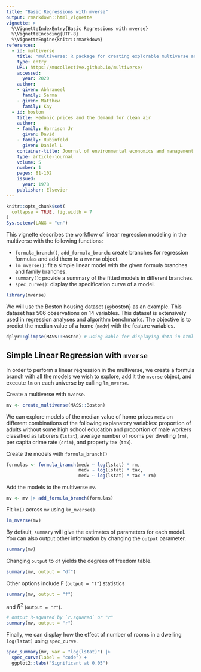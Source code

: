 ```yaml
---
title: "Basic Regressions with mverse"
output: rmarkdown::html_vignette
vignette: >
  %\VignetteIndexEntry{Basic Regressions with mverse}
  %\VignetteEncoding{UTF-8}
  %\VignetteEngine{knitr::rmarkdown}
references:
  - id: multiverse
    title: "multiverse: R package for creating explorable multiverse analysis"
    type: entry
    URL: https://mucollective.github.io/multiverse/
    accessed:
      year: 2020
    author:
    - given: Abhraneel
      family: Sarma
    - given: Matthew
      family: Kay
  - id: boston
    title: Hedonic prices and the demand for clean air
    author: 
    - family: Harrison Jr
      given: David
    - family: Rubinfeld
      given: Daniel L
    container-title: Journal of environmental economics and management
    type: article-journal
    volume: 5
    number: 1
    pages: 81-102
    issued:
      year: 1978
    publisher: Elsevier
---
```




```r
knitr::opts_chunk$set(
  collapse = TRUE, fig.width = 7
)
Sys.setenv(LANG = "en")
```

This vignette describes the workflow of linear regression modeling in the multiverse with the following functions:

 * `formula_branch()`, `add_formula_branch`: create branches for regression formulas and add them to a `mverse` object.
 * `lm_mverse()`: fit a simple linear model with the given formula branches and family branches.
 * `summary()`: provide a summary of the fitted models in different branches. 
 * `spec_curve()`: display the specification curve of a model.


```r
library(mverse)
```

We will use the Boston housing dataset {@boston} as an example. This dataset has 506 observations on 14 variables. This dataset is extensively used in regression analyses and algorithm benchmarks. The objective is to predict the median value of a home (`medv`) with the feature variables.

```r
dplyr::glimpse(MASS::Boston) # using kable for displaying data in html
```


## Simple Linear Regression with `mverse`

In order to perform a linear regression in the multiverse, we create a formula branch with all the models we wish to explore, add it the `mverse` object, and execute `lm` on each universe by calling `lm_mverse`.

Create a multiverse with `mverse`.

```r
mv <- create_multiverse(MASS::Boston)
```

We can explore models of the median value of home prices `medv` on different combinations of the following explanatory variables: proportion of adults without some high school education and proportion of male workers classified as laborers (`lstat`), average number of rooms per dwelling (`rm`), per capita crime rate (`crim`), and property tax (`tax`).

Create the models with `formula_branch()`

```r
formulas <- formula_branch(medv ~ log(lstat) * rm,
                           medv ~ log(lstat) * tax,
                           medv ~ log(lstat) * tax * rm)
```

Add the models to the multiverse `mv`.

```r
mv <- mv |> add_formula_branch(formulas)
```

Fit `lm()` across `mv` using `lm_mverse()`.

```r
lm_mverse(mv)
```


By default, `summary` will give the estimates of parameters for each model. You can also output other information by changing the `output` parameter.


```r
summary(mv)
```

Changing `output` to `df` yields the degrees of freedom table.  

```r
summary(mv, output = "df")
```

Other options include F (`output = "f"`) statistics 

```r
summary(mv, output = "f")
```

and $R^2$ (`output = "r"`).

```r
# output R-squared by `r.squared` or "r"
summary(mv, output = "r")
```


Finally, we can display how the effect of number of rooms in a dwelling `log(lstat)` using `spec_curve`.  

```r
spec_summary(mv, var = "log(lstat)") |>
  spec_curve(label = "code") +
  ggplot2::labs("Significant at 0.05")
```
